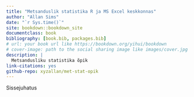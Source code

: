 ```yaml
--- 
title: "Metsanduslik statistika R ja MS Excel keskkonnas"
author: "Allan Sims"
date: "`r Sys.time()`"
site: bookdown::bookdown_site
documentclass: book
bibliography: [book.bib, packages.bib]
# url: your book url like https://bookdown.org/yihui/bookdown
# cover-image: path to the social sharing image like images/cover.jpg
description: |
  Metsandusliku statistika õpik
link-citations: yes
github-repo: xyzallan/met-stat-opik
---
```


Sissejuhatus 